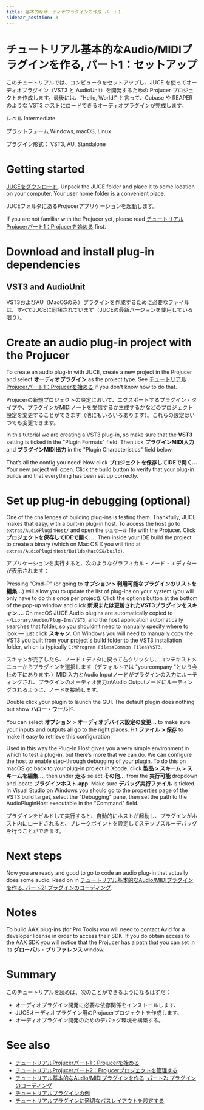 ```yaml
---
title: 基本的なオーディオプラグインの作成 パート1
sidebar_position: 3
---
```



# チュートリアル基本的なAudio/MIDIプラグインを作る, パート1：セットアップ

このチュートリアルでは、コンピュータをセットアップし、JUCE を使ってオーディオプラグイン（VST3 と AudioUnit）を開発するための Projucer プロジェクトを作成します。最後には、"Hello, World!" と言って、Cubase や REAPER のような VST3 ホストにロードできるオーディオプラグインが完成します。

レベル Intermediate

プラットフォーム Windows, macOS, Linux

プラグイン形式： VST3, AU, Standalone

# Getting started

[JUCEをダウンロード](https://shop.juce.com/get-juce/download). Unpack the JUCE folder and place it to some location on your computer. Your user home folder is a convenient place.

JUCEフォルダにあるProjucerアプリケーションを起動します。

If you are not familiar with the Projucer yet, please read [チュートリアルProjucerパート1：Projucerを始める](../tutorial_new_projucer_project/) first.

# Download and install plug-in dependencies

## VST3 and AudioUnit

VST3およびAU（MacOSのみ）プラグインを作成するために必要なファイルは、すべてJUCEに同梱されています（JUCEの最新バージョンを使用している限り）。

# Create an audio plug-in project with the Projucer

To create an audio plug-in with JUCE, create a new project in the Projucer and select **オーディオプラグイン** as the project type. See [チュートリアルProjucerパート1：Projucerを始める](../tutorial_new_projucer_project/) if you don't know how to do that.

Projucerの新規プロジェクトの設定において、エクスポートするプラグイン・タイプや、プラグインがMIDIノートを受信するか生成するかなどのプロジェクト設定を変更することができます（他にもいろいろあります）。これらの設定はいつでも変更できます。

In this tutorial we are creating a VST3 plug-in, so make sure that the **VST3** setting is ticked in the "Plugin Formats" field. Then tick **プラグインMIDI入力** and **プラグインMIDI出力** in the "Plugin Characteristics" field below.

That’s all the config you need! Now click **プロジェクトを保存してIDEで開く...** Your new project will open. Click the build button to verify that your plug-in builds and that everything has been set up correctly.

# Set up plug-in debugging (optional)

One of the challenges of building plug-ins is testing them. Thankfully, JUCE makes that easy, with a built-in plug-in host. To access the host go to `extras/AudioPluginHost/` and open the `ジュセール` file with the Projucer. Click **プロジェクトを保存してIDEで開く...**. Then inside your IDE build the project to create a binary (which on Mac OS X you will find at `extras/AudioPluginHost/Builds/MacOSX/build`).

アプリケーションを実行すると、次のようなグラフィカル・ノード・エディターが表示されます：

<CaptionImage src="thttps://docs.juce.com/master/tutorial_create_projucer_basic_plugin_1.png" caption="The JUCE plug-in host" />

Pressing "Cmd-P" (or going to **オプション > 利用可能なプラグインのリストを編集...**) will allow you to update the list of plug-ins on your system (you will only have to do this once per project). Click the options button at the bottom of the pop-up window and click **新規または更新されたVST3プラグインをスキャン...**. On macOS JUCE Audio plugins are automatically copied to `~/Library/Audio/Plug-Ins/VST3`, and the host application automatically searches that folder, so you shouldn’t need to manually specify where to look — just click **スキャン**. On Windows you will need to manually copy the VST3 you built from your project's build folder to the VST3 installation folder, which is typically `C:¥Program Files¥Common Files¥VST3`.

スキャンが完了したら、ノードエディタに戻って右クリックし、コンテキストメニューからプラグインを選択します（デフォルトでは "yourcompany "という会社の下にあります。）MIDI入力とAudio Inputノードがプラグインの入力にルーティングされ、プラグインのオーディオ出力がAudio Outputノードにルーティングされるように、ノードを接続します。


<CaptionImage src="https://docs.juce.com/master/tutorial_create_projucer_basic_plugin_2.png" caption="Making connections in the JUCE plug-in host" />


Double click your plugin to launch the GUI. The default plugin does nothing but show **ハロー・ワールド**.

You can select **オプション > オーディオデバイス設定の変更...** to make sure your inputs and outputs all go to the right places. Hit **ファイル > 保存** to make it easy to retrieve this configuration.

Used in this way the Plug-In Host gives you a very simple environment in which to test a plug-in, but there’s more that we can do. We can configure the host to enable step-through debugging of your plugin. To do this on macOS go back to your plug-in project in Xcode, click **製品 > スキーム > スキームを編集...**, then under **走る** select **その他...** from the **実行可能** dropdown and locate **プラグインホスト.app**. Make sure **デバッグ実行ファイル** is ticked. In Visual Studio on Windows you should go to the properties page of the VST3 build target, select the "Debugging" pane, then set the path to the AudioPluginHost executable in the "Command" field.

プラグインをビルドして実行すると、自動的にホストが起動し、プラグインがホスト内にロードされると、ブレークポイントを設定してステップスルーデバッグを行うことができます。

# Next steps

Now you are ready and good to go to code an audio plug-in that actually does some audio. Read on in [チュートリアル基本的なAudio/MIDIプラグインを作る, パート2: プラグインのコーディング](../tutorial_code_basic_plugin/).

# Notes

To build AAX plug-ins (for Pro Tools) you will need to contact Avid for a developer license in order to access their SDK. If you do obtain access to the AAX SDK you will notice that the Projucer has a path that you can set in its **グローバル・プリファレンス** window.

# Summary

このチュートリアルを読めば、次のことができるようになるはずだ：

-   オーディオプラグイン開発に必要な依存関係をインストールします、
-   JUCEオーディオプラグイン用のProjucerプロジェクトを作成します、
-   オーディオプラグイン開発のためのデバッグ環境を構築する。

# See also

-   [チュートリアルProjucerパート1：Projucerを始める](../tutorial_new_projucer_project/)
-   [チュートリアルProjucerパート2：Projucerプロジェクトを管理する](../tutorial_manage_projucer_project/)
-   [チュートリアル基本的なAudio/MIDIプラグインを作る, パート2: プラグインのコーディング](../tutorial_code_basic_plugin/)
-   [チュートリアルプラグインの例](../tutorial_plugin_examples/)
-   [チュートリアルプラグインに適切なバスレイアウトを設定する](../tutorial_audio_bus_layouts/)